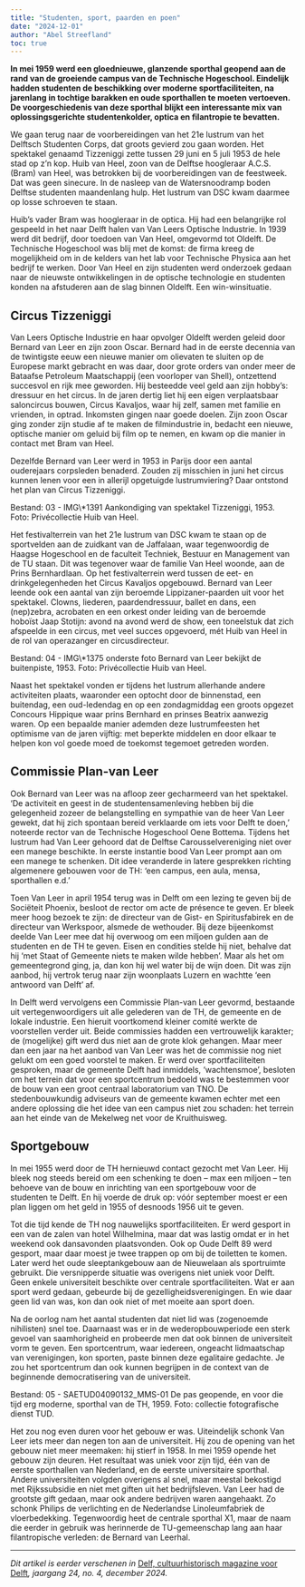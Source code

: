 ```yaml
---
title: "Studenten, sport, paarden en poen"
date: "2024-12-01"
author: "Abel Streefland"
toc: true
---
```


**In mei 1959 werd een gloednieuwe, glanzende sporthal geopend aan de rand van de groeiende campus van de Technische Hogeschool. Eindelijk hadden studenten de beschikking over moderne sportfaciliteiten, na jarenlang in tochtige barakken en oude sporthallen te moeten vertoeven. De voorgeschiedenis van deze sporthal blijkt een interessante mix van oplossingsgerichte studentenkolder, optica en filantropie te bevatten.**

<Illustration source="delf-sportcentrum-00.json"></Illustration>

We gaan terug naar de voorbereidingen van het 21e lustrum van het Delftsch Studenten Corps, dat groots gevierd zou gaan worden. Het spektakel genaamd Tizzeniggi zette tussen 29 juni en 5 juli 1953 de hele stad op z’n kop. Huib van Heel, zoon van de Delftse hoogleraar A.C.S. (Bram) van Heel, was betrokken bij de voorbereidingen van de feestweek. Dat was geen sinecure. In de nasleep van de Watersnoodramp boden Delftse studenten maandenlang hulp. Het lustrum van DSC kwam daarmee op losse schroeven te staan.

Huib’s vader Bram was hoogleraar in de optica. Hij had een belangrijke rol gespeeld in het naar Delft halen van Van Leers Optische Industrie. In 1939 werd dit bedrijf, door toedoen van Van Heel, omgevormd tot Oldelft. De Technische Hogeschool was blij met de komst: de firma kreeg de mogelijkheid om in de kelders van het lab voor Technische Physica aan het bedrijf te werken. Door Van Heel en zijn studenten werd onderzoek gedaan naar de nieuwste ontwikkelingen in de optische technologie en studenten konden na afstuderen aan de slag binnen Oldelft. Een win-winsituatie.

## Circus Tizzeniggi

Van Leers Optische Industrie en haar opvolger Oldelft werden geleid door Bernard van Leer en zijn zoon Oscar. Bernard had in de eerste decennia van de twintigste eeuw een nieuwe manier om olievaten te sluiten op de Europese markt gebracht en was daar, door grote orders van onder meer de Bataafse Petroleum Maatschappij (een voorloper van Shell), ontzettend succesvol en rijk mee geworden. Hij besteedde veel geld aan zijn hobby’s: dressuur en het circus. In de jaren dertig liet hij een eigen verplaatsbaar saloncircus bouwen, Circus Kavaljos, waar hij zelf, samen met familie en vrienden, in optrad. Inkomsten gingen naar goede doelen. Zijn zoon Oscar ging zonder zijn studie af te maken de filmindustrie in, bedacht een nieuwe, optische manier om geluid bij film op te nemen, en kwam op die manier in contact met Bram van Heel.

Dezelfde Bernard van Leer werd in 1953 in Parijs door een aantal ouderejaars corpsleden benaderd. Zouden zij misschien in juni het circus kunnen lenen voor een in allerijl opgetuigde lustrumviering? Daar ontstond het plan van Circus Tizzeniggi.

<Illustration source="delf-sportcentrum-01.json">
  Bestand: 03 - IMG\*1391 Aankondiging van spektakel Tizzeniggi, 1953. Foto: Privécollectie Huib van Heel.
</Illustration>

Het festivalterrein van het 21e lustrum van DSC kwam te staan op de sportvelden aan de zuidkant van de Jaffalaan, waar tegenwoordig de Haagse Hogeschool en de faculteit Techniek, Bestuur en Management van de TU staan. Dit was tegenover waar de familie Van Heel woonde, aan de Prins Bernhardlaan. Op het festivalterrein werd tussen de eet- en drinkgelegenheden het Circus Kavaljos opgebouwd. Bernard van Leer leende ook een aantal van zijn beroemde Lippizaner-paarden uit voor het spektakel. Clowns, liederen, paardendressuur, ballet en dans, een (nep)zebra, acrobaten en een orkest onder leiding van de beroemde hoboïst Jaap Stotijn: avond na avond werd de show, een toneelstuk dat zich afspeelde in een circus, met veel succes opgevoerd, mét Huib van Heel in de rol van operazanger en circusdirecteur.

<Illustration source="delf-sportcentrum-02.json">
  Bestand: 04 - IMG\*1375 onderste foto Bernard van Leer bekijkt de buitenpiste, 1953. Foto: Privécollectie Huib van
  Heel.
</Illustration>

Naast het spektakel vonden er tijdens het lustrum allerhande andere activiteiten plaats, waaronder een optocht door de binnenstad, een buitendag, een oud-ledendag en op een zondagmiddag een groots opgezet Concours Hippique waar prins Bernhard en prinses Beatrix aanwezig waren. Op een bepaalde manier ademden deze lustrumfeesten het optimisme van de jaren vijftig: met beperkte middelen en door elkaar te helpen kon vol goede moed de toekomst tegemoet getreden worden.

## Commissie Plan-van Leer

Ook Bernard van Leer was na afloop zeer gecharmeerd van het spektakel. ‘De activiteit en geest in de studentensamenleving hebben bij die gelegenheid zozeer de belangstelling en sympathie van de heer Van Leer gewekt, dat hij zich spontaan bereid verklaarde om iets voor Delft te doen,’ noteerde rector van de Technische Hogeschool Oene Bottema. Tijdens het lustrum had Van Leer gehoord dat de Delftse Carousselvereniging niet over een manege beschikte. In eerste instantie bood Van Leer prompt aan om een manege te schenken. Dit idee veranderde in latere gesprekken richting algemenere gebouwen voor de TH: ‘een campus, een aula, mensa, sporthallen e.d.’

Toen Van Leer in april 1954 terug was in Delft om een lezing te geven bij de Sociëteit Phoenix, besloot de rector om acte de présence te geven. Er bleek meer hoog bezoek te zijn: de directeur van de Gist- en Spiritusfabirek en de directeur van Werkspoor, alsmede de wethouder. Bij deze bijeenkomst deelde Van Leer mee dat hij overwoog om een miljoen gulden aan de studenten en de TH te geven. Eisen en condities stelde hij niet, behalve dat hij ‘met Staat of Gemeente niets te maken wilde hebben’. Maar als het om gemeentegrond ging, ja, dan kon hij wel water bij de wijn doen. Dit was zijn aanbod, hij vertrok terug naar zijn woonplaats Luzern en wachtte ‘een antwoord van Delft’ af.

In Delft werd vervolgens een Commissie Plan-van Leer gevormd, bestaande uit vertegenwoordigers uit alle gelederen van de TH, de gemeente en de lokale industrie. Een hieruit voortkomend kleiner comité werkte de voorstellen verder uit. Beide commissies hadden een vertrouwelijk karakter; de (mogelijke) gift werd dus niet aan de grote klok gehangen. Maar meer dan een jaar na het aanbod van Van Leer was het de commissie nog niet gelukt om een goed voorstel te maken. Er werd over sportfaciliteiten gesproken, maar de gemeente Delft had inmiddels, ‘wachtensmoe’, besloten om het terrein dat voor een sportcentrum bedoeld was te bestemmen voor de bouw van een groot centraal laboratorium van TNO. De stedenbouwkundig adviseurs van de gemeente kwamen echter met een andere oplossing die het idee van een campus niet zou schaden: het terrein aan het einde van de Mekelweg net voor de Kruithuisweg.

## Sportgebouw

In mei 1955 werd door de TH hernieuwd contact gezocht met Van Leer. Hij bleek nog steeds bereid om een schenking te doen – max een miljoen – ten behoeve van de bouw en inrichting van een sportgebouw voor de studenten te Delft. En hij voerde de druk op: vóór september moest er een plan liggen om het geld in 1955 of desnoods 1956 uit te geven.

Tot die tijd kende de TH nog nauwelijks sportfaciliteiten. Er werd gesport in een van de zalen van hotel Wilhelmina, maar dat was lastig omdat er in het weekend ook dansavonden plaatsvonden. Ook op Oude Delft 89 werd gesport, maar daar moest je twee trappen op om bij de toiletten te komen. Later werd het oude sleeptankgebouw aan de Nieuwelaan als sportruimte gebruikt. Die versnipperde situatie was overigens niet uniek voor Delft. Geen enkele universiteit beschikte over centrale sportfaciliteiten. Wat er aan sport werd gedaan, gebeurde bij de gezelligheidsverenigingen. En wie daar geen lid van was, kon dan ook niet of met moeite aan sport doen.

Na de oorlog nam het aantal studenten dat niet lid was (zogenoemde nihilisten) snel toe. Daarnaast was er in de wederopbouwperiode een sterk gevoel van saamhorigheid en probeerde men dat ook binnen de universiteit vorm te geven. Een sportcentrum, waar iedereen, ongeacht lidmaatschap van verenigingen, kon sporten, paste binnen deze egalitaire gedachte. Je zou het sportcentrum dan ook kunnen begrijpen in de context van de beginnende democratisering van de universiteit.

<Illustration source="delf-sportcentrum-03.json">
  Bestand: 05 - SAETUD04090132_MMS-01 De pas geopende, en voor die tijd erg moderne, sporthal van de TH, 1959. Foto:
  collectie fotografische dienst TUD.
</Illustration>

Het zou nog even duren voor het gebouw er was. Uiteindelijk schonk Van Leer iets meer dan negen ton aan de universiteit. Hij zou de opening van het gebouw niet meer meemaken: hij stierf in 1958. In mei 1959 opende het gebouw zijn deuren. Het resultaat was uniek voor zijn tijd, één van de eerste sporthallen van Nederland, en de eerste universitaire sporthal. Andere universiteiten volgden overigens al snel, maar meestal bekostigd met Rijkssubsidie en niet met giften uit het bedrijfsleven. Van Leer had de grootste gift gedaan, maar ook andere bedrijven waren aangehaakt. Zo schonk Philips de verlichting en de Nederlandse Linoleumfabriek de vloerbedekking. Tegenwoordig heet de centrale sporthal X1, maar de naam die eerder in gebruik was herinnerde de TU-gemeenschap lang aan haar filantropische verleden: de Bernard van Leerhal.

---

_Dit artikel is eerder verschenen in_ [Delf, cultuurhistorisch magazine voor Delft](https://delfia-batavorum.nl/publicaties/delf)_, jaargang 24, no. 4, december 2024._
